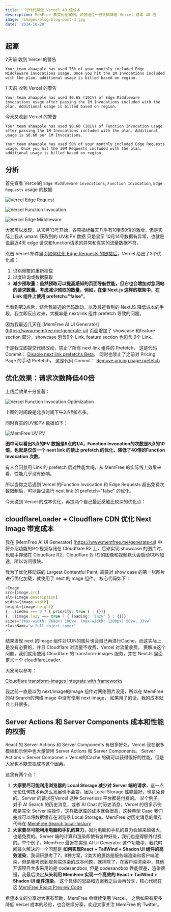 ```yaml
---
title: 一行代码降低 Vercel 40 倍成本
description: MemFree 真实优化案例，如何通过一行代码降低 Vercel 成本 40 倍
image: /images/blog/blog-post-3.jpg
date: '2024-10-20'
---
```


## 起源

2天前 收到 Vercel 的警告

```shell
Your team ahaapple has used 75% of your monthly included Edge Middleware invocations usage. Once you hit the 1M Invocations included with the plan, additional usage is billed based on region.
```

1 天前 收到 Vercel 的警告

```shell
Your team ahaapple has used $0.65 (101%) of Edge Middleware invocations usage after passing the 1M Invocations included with the plan. Additional usage is billed based on region.
```

今天又收到 Vercel 的警告

```shell
Your team ahaapple has used $0.60 (101%) of Function Invocation usage after passing the 1M Invocations included with the plan. Additional usage is $0.60 per 1M Invocations.
```

```shell
Your team ahaapple has used 50% of your monthly included Edge Requests usage. Once you hit the 10M Requests included with the plan, additional usage is billed based on region.
```

## 分析

首先查看 Vercel的 `Edge Middleware invocations`, `Function Invocation`, `Edge Requests` usage 的数据

![Vercel Edge Request](https://utfs.io/f/vbtdRXZo1BHw1u78rQZywGtriuBSm5T9xUf4Oq08YVRXlcQe)

![Vercel Function Invocation](https://utfs.io/f/vbtdRXZo1BHwp5NbXBKnhCPiefYnbogNz87vQWA96qLBl3Vt)

![Vercel Edge Middleware](https://utfs.io/f/vbtdRXZo1BHwusa3u9R8Pa2gmZHpslWzObuD1KkS9iYh7I4G)

大家可以发现，从10月13号开始，各项指标每天几乎有10到50倍的激增，但是实际上我从 umami 获取到的 UV和PV 数据 只是显示 10月14号数据有异常，也就是说最近4天 edge 请求和function请求的异常和真实的流量数据不符。

点击 Vercel 邮件里面[如何优化 Edge Requests 的链接后](https://vercel.com/docs/pricing/networking#optimizing-edge-requests)，Vercel 给出了3个优化点：

1. 识别频繁的重新挂载
2. 过度轮询或数据获取
3. **减少预取量**：**虽然预取可以提高感知的页面导航性能，但它也会增加对您网站的请求数量。考虑减少预取的数量，例如，在像 Next.js 这样的框架中，在 Link 组件上使用 prefetch="false"**。

当看到第3点后，结合我最近的代码改动，以及最近看到的 NextJS 降低成本的手段，我立即反应过来，大概率是 next/link 组件 prefetch 导致的问题。

因为我最近几天在 [MemFree AI UI Generator] (https://www.memfree.me/generate-ui) 页面增加了 showcase 和feature section 部分，showcase 包含9个 Link, feature section 也包含 9个 Link。

于是我立即提交代码改动，禁止了所有 next link 组件的 Prefetch， 这是代码Commit：
[Disable next link prefetchs Beta](https://github.com/memfreeme/memfree/commit/a2ec1a7261d541f5b462e8876efc83209d22a8e4)， 同时也禁止了之前对 Pricing Page 的手动 Prefetch， 这是代码 Commit：
[Remove pricing page prefetch](https://github.com/memfreeme/memfree/commit/3f3aa71751135026434f62cd92b01a71e646cb14)

## 优化效果：请求次数降低40倍

上线后效果十分显著：

![Vercel Function Invocation Optimization](https://utfs.io/f/vbtdRXZo1BHwsBEsWkXRna6lLJgB9bjzc20V3r8DXdmvkTwy)

上图的时间段是北京时间下午3点到8点多。

同时真实的UV和PV 数据如下：

![MemFree UV PV](https://utfs.io/f/vbtdRXZo1BHw4cylWUAzBxdLbRwCfYlDGH2q8TPEhXjgWepm)

**图中可以看出3点的PV 数据是8点的1/4，Function Invocation的次数是8点的10倍，也就是仅仅一个 next link 的禁止 prefetch 的优化，降低了40倍的Function Invocation 次数**。

有人会问禁用 Link 的 prefetch 后对性能大吗，从 MemFree 的实际线上效果来看，性能几乎没有影响。

所以当你之后遇到 Vercel 的Function Invocation 和 Edge Requests 超出免费次数限制后，可以尝试进行 next link 的 prefetch="false" 的优化。

今天说到 Vercel 的成本优化，再提两个自己最近感触比较深的优化点：

## cloudflareLoader + Cloudflare CDN 优化 Next Image 带宽成本

我在 [MemFree AI UI Generator] (https://www.memfree.me/generate-ui) 中将介绍功能的9个视频存储在 Cloudflare R2 上，后来实现 showcase 的图片时，也顺手存储在 Cloudflare R2，Cloudflare 对 R2的图像和视频默认会启动CDN加速，所以访问很快。

我为了优化移动端的 Largest Contentful Paint, 需要对 show case 的第一张图片进行优化加载，就使用了 next 的Image 组件。 核心代码如下：

```ts
<Image
src={image.src}
alt={image.description}
width={image.width}
height={image.height}
{...(index === 0 ? { priority: true } : {})}
{...(image.lazy === true ? { loading: 'lazy' } : {})}
sizes="(max-width: 768px) 100vw, (max-width: 1200px) 50vw, 33vw"
className="w-full object-cover"
/>
```

结果发现 next 的Image 组件对CDN的图片也会自己再进行Cache，而这实际上是没有必要的，并且 Cloudflare 对流量不收费，Vercel 对流量收费。 要解决这个问题，我们就用使用 Cloudflare 的 transform-images 服务，并在 NextJs 里面定义一个 cloudflareLoader.

大家可以参考：

[Cloudflare transform-images Integrate with frameworks](https://github.com/memfreeme/memfree/commit/3f3aa71751135026434f62cd92b01a71e646cb14)

我之前一直是以为 next/image的Image 组件对网络图片没用，所以在 MemFree的AI Search的网络Image 中没有使用 next image， 如果用了的话，我的成本就会上升很多。

## Server Actions 和 Server Components 成本和性能的权衡

React 的 Server Actions 和 Server Components 有很多好处，Vercel 现在很多模板和示例中也大量使用 Server Actions 和 Server Components。 Server Actions + Server Componet + Vercel的Cache 的确可以获得很好的性能，但是大家也不能忽视成本这个因素。

这里有两个点：

1. **大家要尽可能利用浏览器的 Local Storage 减少对 Server 端的请求**，这一点无论任何技术再怎么发展也不会变，因为 Local Storage 性能最好，也是免费的。Server 的请求在Vercel 这种 Serverless 平台都是付费的。 举个例子，对于 AI Search 的历史消息，或者 AI Chat 的历史消息，Vercel 的很多示例都是完全 Server 端操作，这样数据库的成本就会很高，这种典型 Case 我们完成可以将数据缓存在浏览器 Local Storage。MemFree 对历史消息的缓存代码在 [MemFree Search local-history](https://github.com/memfreeme/memfree/blob/main/frontend/lib/store/local-history.ts)
2. **大家要尽可能利用电脑和手机的算力**，因为电脑和手机的算力会越来越强大，也是免费的。Server 端的计算和渲染即使有各种好处，我们也是得额外付费的。举个例子，MemFree 最近在实现 AI UI Generator 这个功能中，我花时间最久解决的一个问题是 **如何实现React + TailWind + Shadcn UI 组件的高效渲染**，我调研思考了7，8种方案，2类大的思路是服务端渲染和客户端渲染，但是我考虑到服务端渲染的成本问题，就排除了，在客户端渲染中，其他开源项目大多采用的是 codesandbox, 但是 codesandbox 性能很差，渲染很慢，我最后决定**从头利用 MemFree 实现一个高效的 React + TailWind + Shadcn UI 组件渲染**。 这个具体的思路和方案我之后会再分享，核心代码在这 [MemFree React Preview Code](https://github.com/memfreeme/memfree/tree/main/frontend/components/code)

希望本文的分享对大家有帮助，MemFree 会继续使用 Vercel， 之后如果有更多降低 Vercel 成本的经验，也会继续分享，欢迎大家关注 MemFree 的 Twitter。
